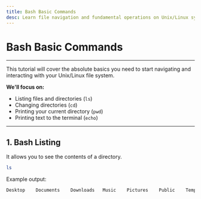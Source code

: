 ```yaml
---
title: Bash Basic Commands
desc: Learn file navigation and fundamental operations on Unix/Linux systems with practical examples.
---
```


# Bash Basic Commands
---
This tutorial will cover the absolute basics you need to start navigating and interacting with your Unix/Linux file system.

**We'll focus on:**

- Listing files and directories (`ls`)
- Changing directories (`cd`)
- Printing your current directory (`pwd`)
- Printing text to the terminal (`echo`)
---
## 1. Bash Listing
It allows you to see the contents of a directory.

```bash
ls
```
Example output:
```bash
Desktop    Documents    Downloads   Music    Pictures    Public    Templates    Videos    my_file.txt
```